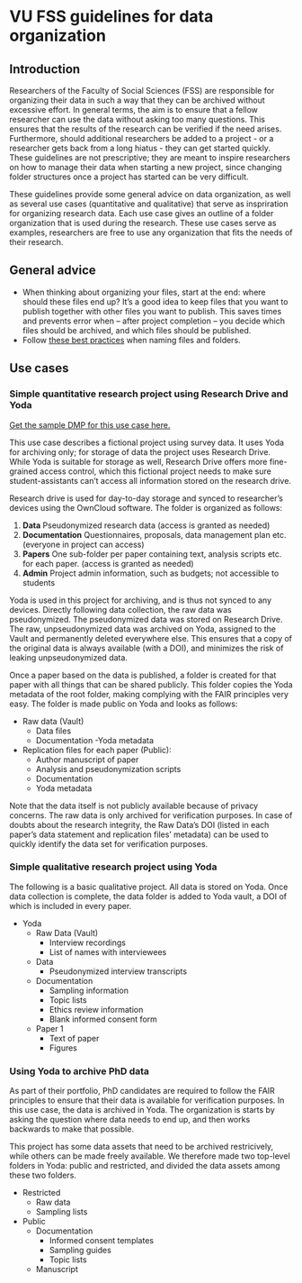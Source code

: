 # VU FSS guidelines for data organization

## Introduction

Researchers of the Faculty of Social Sciences (FSS) are responsible for organizing their data in such a way that they can be archived without excessive effort. In general terms, the aim is to ensure that a fellow researcher can use the data without asking too many questions. This ensures that the results of the research can be verified if the need arises. Furthermore, should additional researchers be added to a project - or a researcher gets back from a long hiatus - they can get started quickly. These guidelines are not prescriptive; they are meant to inspire researchers on how to manage their data when starting a new project, since changing folder structures once a project has started can be very difficult.

These guidelines provide some general advice on data organization, as well as several use cases (quantitative and qualitative) that serve as inspriration for organizing research data. Each use case gives an outline of a folder organization that is used during the research. These use cases serve as examples, researchers are free to use any organization that fits the needs of their research.


## General advice

- When thinking about organizing your files, start at the end: where should these files end up? It's a good idea to keep files that you want to publish together with other files you want to publish. This saves times and prevents error when -- after project completion -- you decide which files should be archived, and which files should be published.
- Follow [these best practices][bestpracticesfilenames] when naming files and folders.

## Use cases

### Simple quantitative research project using Research Drive and Yoda

[Get the sample DMP for this use case here.](sample_dmps/FSS_Data_Organization_Guidelines-_Simple_Quantitative.pdf)

This use case describes a fictional project using survey data. It uses Yoda for archiving only; for storage of data the project uses Research Drive. While Yoda is suitable for storage as well, Research Drive offers more fine-grained access control, which this fictional project needs to make sure student-assistants can’t access all information stored on the research drive.

Research drive is used for day-to-day storage and synced to researcher’s devices using the OwnCloud software. The folder is organized as follows:

1. **Data** Pseudonymized research data (access is granted as needed)
2. **Documentation** Questionnaires, proposals, data management plan etc. (everyone in project can access)
3. **Papers** One sub-folder per paper containing text, analysis scripts etc. for each paper. (access is granted as needed)
4. **Admin** Project admin information, such as budgets; not accessible to students

Yoda is used in this project for archiving, and is thus not synced to any devices. Directly following data collection, the raw data was pseudonymized. The pseudonymized data was stored on Research Drive. The raw, unpseudonymized data was archived on Yoda, assigned to the Vault and permanently deleted everywhere else. This ensures that a copy of the original data is always available (with a DOI), and minimizes the risk of leaking unpseudonymized data.

Once a paper based on the data is published, a folder is created for that paper with all things that can be shared publicly. This folder copies the Yoda metadata of the root folder, making complying with the FAIR principles very easy. The folder is made public on Yoda and looks as follows:

 - Raw data (Vault) 
	- Data files
	- Documentation
	-Yoda metadata
- Replication files for each paper (Public):
	- Author manuscript of paper
	- Analysis and pseudonymization scripts
	- Documentation
	- Yoda metadata

Note that the data itself is not publicly available because of privacy concerns. The raw data is only archived for verification purposes. In case of doubts about the research integrity, the Raw Data’s DOI (listed in each paper’s data statement and replication files’ metadata) can be used to quickly identify the data set for verification purposes.

### Simple qualitative research project using Yoda

The following is a basic qualitative project. All data is stored on Yoda. Once data collection is complete, the data folder is added to Yoda vault, a DOI of which is included in every paper.

- Yoda
	- Raw Data (Vault)
		- Interview recordings
		- List of names with interviewees
	- Data 
		- Pseudonymized interview transcripts
	- Documentation
		- Sampling information
		- Topic lists
		- Ethics review information
		- Blank informed consent form
	- Paper 1
		- Text of paper
		- Figures


### Using Yoda to archive PhD data

As part of their portfolio, PhD candidates are required to follow the FAIR principles to ensure that their data is available for verification purposes. In this use case, the data is archived in Yoda. The organization is starts by asking the question where data needs to end up, and then works backwards to make that possible. 

This project has some data assets that need to be archived restricively, while others can be made freely available. We therefore made two top-level folders in Yoda: public and restricted, and divided the data assets among these two folders.

- Restricted
    - Raw data
    - Sampling lists
- Public
    - Documentation
        - Informed consent templates
        - Sampling guides
        - Topic lists
    - Manuscript

[bestpracticesfilenames]: https://yourlinkhere.com

